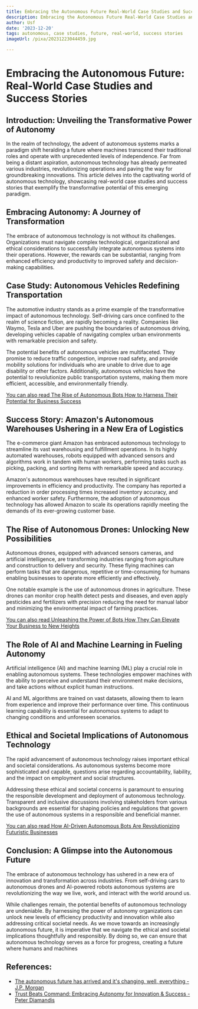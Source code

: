 ```yaml
---
title: Embracing the Autonomous Future Real-World Case Studies and Success Stories
description: Embracing the Autonomous Future Real-World Case Studies and Success Stories
author: Usf
date: '2023-12-20'
tags: autonomous, case studies, future, real-world, success stories
imageUrl: /pixa/20231223044459.jpg

---
```

#  Embracing the Autonomous Future:  Real-World Case Studies and Success Stories

## Introduction: Unveiling the Transformative Power of Autonomy

In  the realm  of technology, the advent of autonomous  systems  marks a  paradigm shift heralding a future where  machines transcend their traditional roles and operate with unprecedented levels of independence. Far from being a distant aspiration, autonomous technology  has already permeated various industries, revolutionizing operations and  paving the way for groundbreaking innovations.  This article delves into the captivating world of autonomous technology, showcasing real-world case studies and success stories that exemplify the transformative  potential of this emerging  paradigm.

## Embracing Autonomy: A Journey of Transformation

The embrace of autonomous technology is not  without its challenges. Organizations must navigate  complex technological, organizational  and ethical considerations to successfully integrate autonomous systems into  their operations. However, the rewards can be substantial, ranging from enhanced efficiency and productivity to  improved safety  and decision-making capabilities.

## Case Study: Autonomous Vehicles Redefining Transportation

The automotive industry stands as a prime example of the transformative impact of autonomous technology. Self-driving cars once confined to the realm of science fiction,  are rapidly becoming  a reality. Companies like Waymo, Tesla and Uber are pushing the boundaries  of autonomous driving, developing vehicles capable of  navigating complex urban  environments with remarkable  precision and safety.

The  potential benefits  of autonomous vehicles are multifaceted. They promise to reduce traffic congestion, improve road safety, and provide mobility solutions for individuals who are unable to drive due to age disability or other factors. Additionally, autonomous vehicles have the potential to revolutionize public transportation systems,  making  them more efficient, accessible, and environmentally friendly.

[You can also read The Rise of Autonomous Bots How to Harness Their Potential for Business  Success](The%20Rise%20of%20Autonomous%20Bots%20How%20to%20Harness%20Their%20Potential%20for%20Business%20Success)


## Success Story: Amazon's Autonomous Warehouses Ushering  in a New Era of  Logistics

The e-commerce giant Amazon has embraced  autonomous technology to streamline its vast warehousing  and fulfillment operations. In its highly  automated warehouses, robots equipped with advanced sensors and algorithms work in tandem with human workers, performing tasks such as picking, packing, and sorting items with remarkable speed and accuracy.

Amazon's autonomous  warehouses have resulted in significant improvements in efficiency and productivity.  The company has reported a reduction in order processing times increased inventory accuracy, and enhanced worker safety. Furthermore, the  adoption of autonomous technology has allowed Amazon to scale its operations rapidly meeting the demands of its ever-growing  customer base.

## The Rise of Autonomous Drones: Unlocking New Possibilities

Autonomous drones, equipped with advanced sensors cameras, and  artificial intelligence, are transforming industries ranging from agriculture and construction to delivery and security. These flying machines can perform tasks that are dangerous, repetitive or time-consuming for humans enabling businesses to operate more efficiently and effectively.

One  notable example is  the  use of autonomous drones in agriculture. These drones can monitor crop health detect pests and diseases, and even  apply pesticides and fertilizers with precision reducing the need for manual labor and minimizing the environmental impact of farming practices.

[You  can also read  Unleashing the Power of Bots How They Can Elevate Your Business  to New Heights](Unleashing%20the%20Power%20of%20Bots%20How%20They%20Can%20Elevate%20Your%20Business%20to%20New%20Heights)


## The  Role of AI and Machine  Learning in Fueling Autonomy

Artificial intelligence (AI) and machine learning (ML) play a crucial role in enabling autonomous systems. These technologies empower machines with the ability to perceive and understand  their environment make decisions, and take actions without explicit human instructions.

AI and ML algorithms are trained on vast datasets, allowing them to learn from experience and improve their performance over time. This continuous  learning capability is essential for  autonomous systems to adapt to changing conditions and unforeseen scenarios.

## Ethical and  Societal Implications of Autonomous Technology

The rapid  advancement of autonomous technology raises important ethical and societal considerations. As autonomous systems become more sophisticated and capable, questions arise regarding  accountability, liability,  and the impact on employment and social structures.

Addressing these  ethical and societal concerns is paramount to ensuring the responsible  development and deployment of autonomous technology. Transparent and inclusive discussions  involving stakeholders from various backgrounds are essential for shaping policies  and regulations that govern the use of autonomous systems in a responsible and beneficial manner.

[You can also read How AI-Driven Autonomous Bots Are Revolutionizing  Futuristic Businesses](How%20AI-Driven%20Autonomous%20Bots%20Are%20Revolutionizing%20Futuristic%20Businesses)


## Conclusion: A Glimpse into the Autonomous Future

The embrace of autonomous technology has ushered in  a new  era of innovation and transformation across  industries. From self-driving cars to autonomous drones and AI-powered  robots autonomous systems are revolutionizing the way we live, work,  and interact with the  world around us.

While challenges  remain, the potential benefits of autonomous technology are undeniable. By harnessing the power of autonomy organizations can unlock new  levels of efficiency  productivity and innovation  while also addressing critical societal needs. As we  move towards an increasingly  autonomous future,  it  is imperative that we navigate the ethical and societal  implications thoughtfully and  responsibly. By  doing so, we  can ensure that autonomous technology serves as a force for progress, creating a future where humans and machines

## References:
- [The autonomous future has arrived and it's changing, well, everything - J.P. Morgan](https://www.jpmorgan.com/insights/technology/digital-innovation/the-autonomous-future-has-arrived-and-its-changing-well-everything)
- [Trust Beats Command: Embracing Autonomy for Innovation & Success - Peter Diamandis](https://www.diamandis.com/blog/exo-autonomy)
